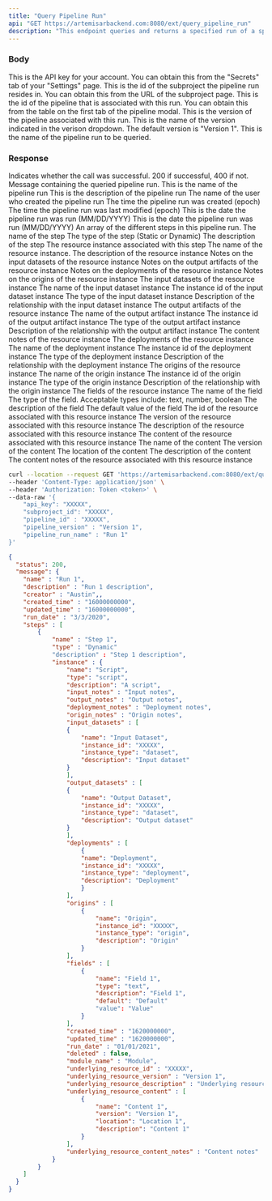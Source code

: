 ```yaml
---
title: "Query Pipeline Run"
api: "GET https://artemisarbackend.com:8080/ext/query_pipeline_run"
description: "This endpoint queries and returns a specified run of a specified pipeline"
---
```


### Body

<ParamField body="api_key" type="string" required>
  This is the API key for your account. You can obtain this from the "Secrets" tab of your "Settings" page.
</ParamField>

<ParamField body="subproject_id" type="string" required>
  This is the id of the subproject the pipeline run resides in. You can obtain this from the URL of the subproject page.
</ParamField>

<ParamField body="pipeline_id" type="string" required>
    This is the id of the pipeline that is associated with this run. You can obtain this from the table on the first tab of the pipeline modal.
</ParamField>

<ParamField body="pipeline_version" type="string" required>
    This is the version of the pipeline associated with this run. This is the name of the version indicated in the verison dropdown. The default version is "Version 1".
</ParamField>

<ParamField body="pipeline_run_name" type="string" required>
    This is the name of the pipeline run to be queried.
</ParamField>

### Response

<ResponseField name="status" type="number">
  Indicates whether the call was successful. 200 if successful, 400 if not.
</ResponseField>

<ResponseField name="message" type="object">
  Message containing the queried pipeline run.
  <Expandable title="Pipeline Run Object Structure">
    <ResponseField name="name" type="string" required>
        This is the name of the pipeline run
    </ResponseField>
    <ResponseField name="description" type="string" optional>
        This is the description of the pipeline run
    </ResponseField>
    <ResponseField name="creator" type="string" optional>
        The name of the user who created the pipeline run
    </ResponseField>
    <ResponseField name="created_time" type="string" optional>
        The time the pipeline run was created (epoch)
    </ResponseField>
    <ResponseField name="updated_time" type="string" optional>
        The time the pipeline run was last modified (epoch)
    </ResponseField>
    <ResponseField name="run_date" type="string" optional>
        This is the date the pipeline run was run (MM/DD/YYYY)
    </ResponseField>
    <ResponseField name="run_date" type="string" optional>
        This is the date the pipeline run was run (MM/DD/YYYY)
    </ResponseField>
    <ResponseField name="steps" type="[Steps]" optional>
        An array of the different steps in this pipeline run.
        <Expandable title="Step Structure">
               <ResponseField name="name" type="string">
                    The name of the step
               </ResponseField>
               <ResponseField name="name" type="string">
                    The type of the step (Static or Dynamic)
               </ResponseField>
               <ResponseField name="description" type="string">
                    The description of the step
               </ResponseField>
                <ResponseField name="instance" type="[Resource instance]" optional>
                    The resource instance associated with this step
                    <Expandable title="Resource Instance Structure">
                        <ResponseField name="name" type="string">
                        The name of the resource instance.
                        </ResponseField>
                        <ResponseField name="description" type="string">
                            The description of the resource instance
                        </ResponseField>
                        <ResponseField name="input_notes" type="string">
                            Notes on the input datasets of the resource instance
                        </ResponseField>
                        <ResponseField name="output_notes" type="string">
                            Notes on the output artifacts of the resource instance
                        </ResponseField>
                        <ResponseField name="deployment_notes" type="string">
                            Notes on the deployments of the resource instance
                        </ResponseField>
                        <ResponseField name="origin_notes" type="string">
                            Notes on the origins of the resource instance
                        </ResponseField>
                        <ResponseField name="input_datasets" type="[Input Dataset]">
                            The input datasets of the resource instance
                            <Expandable title="Input Dataset">
                                <ResponseField name="name" type="string" required>
                                    The name of the input dataset instance
                                </ResponseField>
                                <ResponseField name="instance_id" type="string" optional>
                                    The instance id of the input dataset instance
                                </ResponseField>
                                <ResponseField name="instance_type" type="string" optional>
                                    The type of the input dataset instance
                                </ResponseField>
                                <ResponseField name="description" type="string" optional>
                                    Description of the relationship with the input dataset instance
                                </ResponseField>      
                            </Expandable>
                        </ResponseField>
                        <ResponseField name="output_artifacts" type="[Output Artifact]">
                            The output artifacts of the resource instance
                            <Expandable title="Output Artifact">
                                <ResponseField name="name" type="string" required>
                                    The name of the output artifact instance
                                </ResponseField>
                                <ResponseField name="instance_id" type="string" optional>
                                    The instance id of the output artifact instance
                                </ResponseField>
                                <ResponseField name="instance_type" type="string" optional>
                                    The type of the output artifact instance
                                </ResponseField>
                                <ResponseField name="description" type="string" optional>
                                    Description of the relationship with the output artifact instance
                                </ResponseField>      
                            </Expandable>
                        </ResponseField>
                        <ResponseField name="content_notes" type="string">
                            The content notes of the resource instance
                        </ResponseField>
                        <ResponseField name="deployments" type="[Deployment]">
                            The deployments of the resource instance
                            <Expandable title="Deployment">
                                <ResponseField name="name" type="string" required>
                                    The name of the deployment instance
                                </ResponseField>
                                <ResponseField name="instance_id" type="string" optional>
                                    The instance id of the deployment instance
                                </ResponseField>
                                <ResponseField name="instance_type" type="string" optional>
                                    The type of the deployment instance
                                </ResponseField>
                                <ResponseField name="description" type="string" optional>
                                    Description of the relationship with the deployment instance
                                </ResponseField>      
                            </Expandable>
                        </ResponseField>
                        <ResponseField name="origins" type="[Origin]">
                            The origins of the resource instance
                            <Expandable title="Origin">
                                <ResponseField name="name" type="string" required>
                                    The name of the origin instance
                                </ResponseField>
                                <ResponseField name="instance_id" type="string" optional>
                                    The instance id of the origin instance
                                </ResponseField>
                                <ResponseField name="instance_type" type="string" optional>
                                    The type of the origin instance
                                </ResponseField>
                                <ResponseField name="description" type="string" optional>
                                    Description of the relationship with the origin instance
                                </ResponseField>      
                            </Expandable>
                        </ResponseField>
                        <ResponseField name="fields" type="[Field]">
                            The fields of the resource instance
                            <Expandable title="Field Structure">
                                <ResponseField name="name" type="string" required>
                                The name of the field
                                </ResponseField>
                                <ResponseField name="type" type="string" required>
                                    The type of the field. Acceptable types include: text, number, boolean
                                </ResponseField>
                                <ResponseField name="description" type="string" optional default="">
                                    The description of the field
                                </ResponseField>
                                <ResponseField name="default" type="type" optional default="">
                                    The default value of the field
                                </ResponseField>
                            </Expandable>
                        </ResponseField>
                        <ResponseField name="underlying_resource_id" type="string">
                            The id of the resource associated with this resource instance
                        </ResponseField>
                        <ResponseField name="underlying_resource_version" type="string">
                            The version of the resource associated with this resource instance
                        </ResponseField>
                        <ResponseField name="underlying_resource_description" type="string">
                            The description of the resource associated with this resource instance
                        </ResponseField>
                        <ResponseField name="underlying_resource_content" type="[Content]">
                            The content of the resource associated with this resource instance
                            <Expandable title="Content Structure">
                                <ResponseField name="name" type="string" required>
                                The name of the content
                                </ResponseField>
                                <ResponseField name="version" type="string" optional>
                                    The version of the content
                                </ResponseField>
                                <ResponseField name="location" type="string" optional>
                                    The location of the content
                                </ResponseField>
                                <ResponseField name="description" type="string" optional>
                                    The description of the content
                                </ResponseField>
                            </Expandable>
                        </ResponseField>
                        <ResponseField name="underlying_resource_content_notes" type="string">
                            The content notes of the resource associated with this resource instance
                        </ResponseField>
                    </Expandable>
                </ResponseField>
        </Expandable>
    </ResponseField>
    </Expandable>
</ResponseField>
<RequestExample>

```bash Example Request
curl --location --request GET 'https://artemisarbackend.com:8080/ext/query_pipeline_run' \
--header 'Content-Type: application/json' \
--header 'Authorization: Token <token>' \
--data-raw '{
    "api_key": "XXXXX",
    "subproject_id": "XXXXX",
    "pipeline_id" : "XXXXX",
    "pipeline_version" : "Version 1",
    "pipeline_run_name" : "Run 1"
}'
```

</RequestExample>

<ResponseExample>

```json Response
{
  "status": 200,
  "message": {
    "name" : "Run 1",
    "description" : "Run 1 description",
    "creator" : "Austin",,
    "created_time" : "16000000000",
    "updated_time" : "16000000000",
    "run_date" : "3/3/2020",
    "steps" : [
        {
            "name" : "Step 1",
            "type" : "Dynamic"
            "description" : "Step 1 description",
            "instance" : {
                "name": "Script",
                "type": "script",
                "description": "A script",
                "input_notes" : "Input notes",
                "output_notes" : "Output notes",
                "deployment_notes" : "Deployment notes",
                "origin_notes" : "Origin notes",
                "input_datasets" : [
                {
                    "name": "Input Dataset",
                    "instance_id": "XXXXX",
                    "instance_type": "dataset",
                    "description": "Input dataset"
                }
                ],
                "output_datasets" : [
                {
                    "name": "Output Dataset",
                    "instance_id": "XXXXX",
                    "instance_type": "dataset",
                    "description": "Output dataset"
                }
                ],
                "deployments" : [
                    {
                    "name": "Deployment",
                    "instance_id": "XXXXX",
                    "instance_type": "deployment",
                    "description": "Deployment"
                    }
                ],
                "origins" : [
                    {
                        "name": "Origin",
                        "instance_id": "XXXXX",
                        "instance_type": "origin",
                        "description": "Origin"
                    }
                ],
                "fields" : [
                    {
                        "name": "Field 1",
                        "type": "text",
                        "description": "Field 1",
                        "default": "Default"
                        "value": "Value"
                    }
                ],
                "created_time" : "1620000000",
                "updated_time" : "1620000000",
                "run_date" : "01/01/2021",
                "deleted" : false,
                "module_name" : "Module",
                "underlying_resource_id" : "XXXXX",
                "underlying_resource_version" : "Version 1",
                "underlying_resource_description" : "Underlying resource",
                "underlying_resource_content" : [
                    {
                        "name": "Content 1",
                        "version": "Version 1",
                        "location": "Location 1",
                        "description": "Content 1"
                    }
                ],
                "underlying_resource_content_notes" : "Content notes"
            }
        }
    ]
  }
}
```

</ResponseExample>